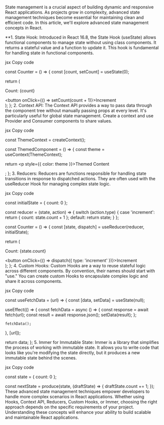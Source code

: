 State management is a crucial aspect of building dynamic and responsive React applications. As projects grow in complexity, advanced state management techniques become essential for maintaining clean and efficient code. In this article, we'll explore advanced state management concepts in React.

**1. State Hook:
Introduced in React 16.8, the State Hook (useState) allows functional components to manage state without using class components. It returns a stateful value and a function to update it. This hook is fundamental for handling state in functional components.

jsx
Copy code

const Counter = () => {
  const [count, setCount] = useState(0);

  return (
    <div>
      <p>Count: {count}</p>
      <button onClick={() => setCount(count + 1)}>Increment</button>
    </div>
  );
};
2. Context API:
The Context API provides a way to pass data through the component tree without manually passing props at every level. It's particularly useful for global state management. Create a context and use Provider and Consumer components to share values.

jsx
Copy code

const ThemeContext = createContext();

const ThemedComponent = () => {
  const theme = useContext(ThemeContext);

  return <p style={{ color: theme }}>Themed Content</p>;
};
3. Reducers:
Reducers are functions responsible for handling state transitions in response to dispatched actions. They are often used with the useReducer Hook for managing complex state logic.

jsx
Copy code

const initialState = { count: 0 };

const reducer = (state, action) => {
  switch (action.type) {
    case 'increment':
      return { count: state.count + 1 };
    default:
      return state;
  }
};

const Counter = () => {
  const [state, dispatch] = useReducer(reducer, initialState);

  return (
    <div>
      <p>Count: {state.count}</p>
      <button onClick={() => dispatch({ type: 'increment' })}>Increment</button>
    </div>
  );
};
4. Custom Hooks:
Custom Hooks are a way to reuse stateful logic across different components. By convention, their names should start with "use." You can create custom Hooks to encapsulate complex logic and share it across components.

jsx
Copy code

const useFetchData = (url) => {
  const [data, setData] = useState(null);

  useEffect(() => {
    const fetchData = async () => {
      const response = await fetch(url);
      const result = await response.json();
      setData(result);
    };

    fetchData();
  }, [url]);

  return data;
};
5. Immer for Immutable State:
Immer is a library that simplifies the process of working with immutable state. It allows you to write code that looks like you're modifying the state directly, but it produces a new immutable state behind the scenes.

jsx
Copy code

const state = { count: 0 };

const nextState = produce(state, (draftState) => {
  draftState.count += 1;
});
These advanced state management techniques empower developers to handle more complex scenarios in React applications. Whether using Hooks, Context API, Reducers, Custom Hooks, or Immer, choosing the right approach depends on the specific requirements of your project. Understanding these concepts will enhance your ability to build scalable and maintainable React applications.